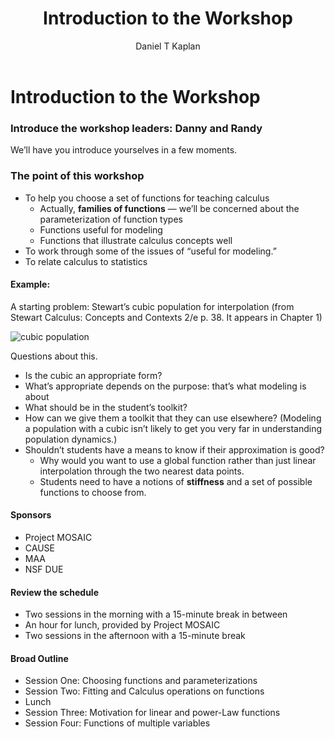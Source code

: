 % Introduction to the Workshop
% Daniel T Kaplan

Introduction to the Workshop
========================================================

### Introduce the workshop leaders: Danny and Randy

We'll have you introduce yourselves in a few moments.

### The point of this workshop

* To help you choose a set of functions for teaching calculus
    * Actually, **families of functions** --- we'll be concerned about the parameterization of function types
    * Functions useful for modeling
    * Functions that illustrate calculus concepts well
* To work through some of the issues of "useful for modeling."
* To relate calculus to statistics

#### Example: 

A starting problem: Stewart's cubic population for interpolation (from Stewart Calculus: Concepts and Contexts 2/e p. 38. It appears in Chapter 1)

![cubic population](./Stewart-population-cubic.png)\ 

Questions about this.

* Is the cubic an appropriate form?
* What's appropriate depends on the purpose: that's what modeling is about
* What should be in the student's toolkit?
* How can we give them a toolkit that they can use elsewhere?  (Modeling a population with a cubic isn't likely to get you very far in understanding population dynamics.)
* Shouldn't students have a means to know if their approximation is good?  
    * Why would you want to use a global function rather than just linear interpolation through the two nearest data points.
    * Students need to have a notions of **stiffness** and a set of possible functions to choose from.

#### Sponsors
* Project MOSAIC
* CAUSE
* MAA
* NSF DUE

#### Review the schedule
* Two sessions in the morning with a 15-minute break in between
* An hour for lunch, provided by Project MOSAIC
* Two sessions in the afternoon with a 15-minute break

#### Broad Outline
* Session One: Choosing functions and parameterizations
* Session Two: Fitting and Calculus operations on functions
* Lunch
* Session Three: Motivation for linear and power-Law functions
* Session Four: Functions of multiple variables
